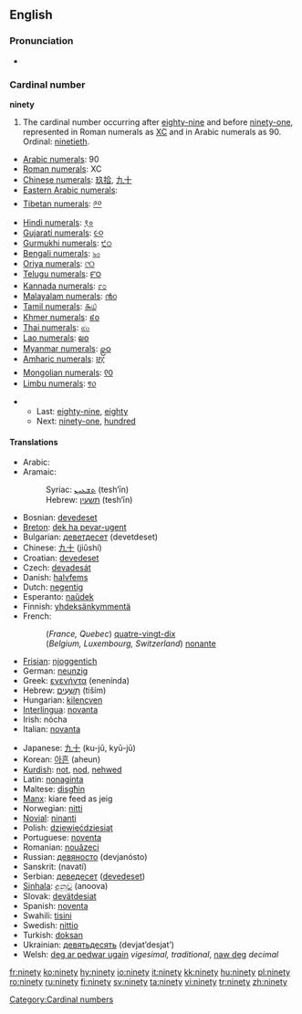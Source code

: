 ==English==

===Pronunciation===
* {{audio|en-us-ninety.ogg|Audio (US)}}

===Cardinal number===
'''ninety'''

# The cardinal number occurring after [[eighty-nine]] and before [[ninety-one]], represented in Roman numerals as [[XC]] and in Arabic numerals as 90. Ordinal: [[ninetieth]].
*[[w:Arabic numerals|Arabic numerals]]: 90
*[[w:Roman numerals|Roman numerals]]: XC
*[[w:Chinese numerals|Chinese numerals]]: [[玖拾]], [[九十]]
*[[w:Eastern Arabic numerals|Eastern Arabic numerals]]: {{ARchar|[[٩٠]]}}
*[[w:Indian numerals|Tibetan numerals]]: [[༩༠]]
*[[w:Indian numerals|Hindi numerals]]: [[९०]]
*[[w:Indian numerals|Gujarati numerals]]: [[૯૦]]
*[[w:Indian numerals|Gurmukhi numerals]]: [[੯੦]]
*[[w:Indian numerals|Bengali numerals]]: [[৯০]]
*[[w:Indian numerals|Oriya numerals]]: [[୯୦]]
*[[w:Indian numerals|Telugu numerals]]: [[౯౦]]
*[[w:Indian numerals|Kannada numerals]]: [[೯೦]]
*[[w:Indian numerals|Malayalam numerals]]: [[൯൦]]
*[[w:Indian numerals|Tamil numerals]]: [[௯௰]]
*[[w:Khmer script|Khmer numerals]]: [[៩០]]
*[[w:Thai numerals|Thai numerals]]: [[๙๐]]
*[[w:Lao alphabet|Lao numerals]]: [[໙໐]]
*[[w:Burmese alphabet|Myanmar numerals]]: [[၉၀]]
*[[w:Amharic language|Amharic numerals]]: [[፱፲]]
*[[w:Mongolian alphabet|Mongolian numerals]]: [[᠙᠐]]
*[[w:Limbu language|Limbu numerals]]: [[᥏᥆]]

**Last: [[eighty-nine]], [[eighty]]
**Next: [[ninety-one]], [[hundred]]

====Translations====
{{top}}
*Arabic: {{ARchar|[[تسعين]]}} {{unicode|(tísʕé:n)}}
*Aramaic:
*:Syriac: [[ܬܫܥܝܢ]] (tesh‘īn) {{c}}
*:Hebrew: [[תשעין]] (tesh‘īn) {{c}}
*Bosnian: [[devedeset]]
*[[Breton]]: [[dek ha pevar-ugent]]
*Bulgarian: [[деветдесет]] (devetdeset)
*Chinese: [[九十]] (jiǔshí)
*Croatian: [[devedeset]]
*Czech: [[devadesát]]
*Danish: [[halvfems]]
*Dutch: [[negentig]] {{f}}
*Esperanto: [[naŭdek]]
*Finnish: [[yhdeksänkymmentä]]
*French:
*:(''France, Quebec'') [[quatre-vingt-dix]]
*:(''Belgium, Luxembourg, Switzerland'') [[nonante]]
*[[Frisian]]: [[njoggentich]]
*German: [[neunzig]] {{f}}
*Greek: [[ενενήντα]] (enenínda)
*Hebrew: [[תשעים|תִּשְׁעִים]] (tiším) {{mf}}
*Hungarian: [[kilencven]]
*[[Interlingua]]: [[novanta]]
*Irish: nócha
*Italian: [[novanta]]
{{mid}}
*Japanese: [[九十]] (ku-jū, kyū-jū)
*Korean: [[아흔]] (aheun)
*[[Kurdish]]: [[not]], [[nod]], [[nehwed]]
*Latin: [[nonaginta]]
*Maltese: [[disgħin]]
*[[Manx]]: kiare feed as jeig
*Norwegian: [[nitti]]
*[[Novial]]: [[ninanti]]
*Polish: [[dziewięćdziesiąt]]
*Portuguese: [[noventa]]
*Romanian: [[nouăzeci]]
*Russian: [[девяносто]] (devjanósto)
*Sanskrit: (navatí)
*Serbian: [[деведесет]] ([[devedeset]])
*[[Sinhala]]: [[අනූව]] (anoova)
*Slovak: [[devätdesiat]]
*Spanish: [[noventa]]
*Swahili: [[tisini]]
*Swedish: [[nittio]]
*Turkish: [[doksan]]
*Ukrainian: [[девятьдесять]] (devjat’desjat’)
*Welsh: [[deg ar pedwar ugain]] ''vigesimal, traditional'', [[naw deg]] ''decimal''
{{bottom}}

[[Category:Cardinal numbers]]

[[fr:ninety]]
[[ko:ninety]]
[[hy:ninety]]
[[io:ninety]]
[[it:ninety]]
[[kk:ninety]]
[[hu:ninety]]
[[pl:ninety]]
[[ro:ninety]]
[[ru:ninety]]
[[fi:ninety]]
[[sv:ninety]]
[[ta:ninety]]
[[vi:ninety]]
[[tr:ninety]]
[[zh:ninety]]
